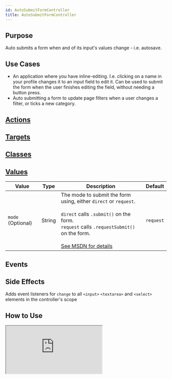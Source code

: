 ```yaml
---
id: AutoSubmitFormController
title: AutoSubmitFormController
---
```



## Purpose

Auto submits a form when and of its input's values change - i.e. autosave.

## Use Cases
- An application where you have inline-editing. I.e. clicking on a name in your profile changes it to an input field to edit it. Can be used to submit the form when the user finishes editing the field, without needing a button press.
- Auto submitting a form to update page filters when a user changes a filter, or ticks a new category.

## [Actions](https://stimulus.hotwire.dev/reference/actions)

<NoActions/>

## [Targets](https://stimulus.hotwire.dev/reference/targets)

<NoTargets/>

## [Classes](https://stimulus.hotwire.dev/reference/classes)

<NoClasses/>

## [Values](https://stimulus.hotwire.dev/reference/values)

| Value | Type | Description | Default |
| --- | --- | --- | --- |
| `mode` (Optional) | String | The mode to submit the form using, either `direct` or `request`. <br/><br/>`direct` calls `.submit()` on the form. <br/>`request` calls `.requestSubmit()` on the form.<br/><br/> [See MSDN for details](https://developer.mozilla.org/en-US/docs/Web/API/HTMLFormElement/requestSubmit)  | `request` |


## Events


<NoEvents/>

## Side Effects

Adds event listeners for `change` to all `<input>` `<textarea>` and `<select>` elements in the controller's scope



## How to Use

<iframe
  src="https://codesandbox.io/embed/autosubmitformcontroller-eun0t?fontsize=14&hidenavigation=1&theme=dark"
  style={{width: "100%", height: "500px", border: "0", borderRadius: "4px", overflow: "hidden"}}
  sandbox="allow-forms allow-modals allow-popups allow-presentation allow-same-origin allow-scripts"
/>
